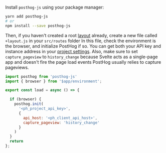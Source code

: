 Install `posthog-js` using your package manager:

```bash
yarn add posthog-js
# or
npm install --save posthog-js
```

Then, if you haven't created a root [layout](https://kit.svelte.dev/docs/routing#layout) already, create a new file called `+layout.js` in your `src/routes` folder In this file, check the environment is the browser, and initialize PostHog if so. You can get both your API key and instance address in your [project settings](https://us.posthog.com/project/settings). Also, make sure to set `capture_pageview` to `history_change` because Svelte acts as a single-page app and doesn't fire the page load events PostHog usually relies to capture pageviews.

```js file=routes/+layout.js
import posthog from 'posthog-js'
import { browser } from '$app/environment';

export const load = async () => {

  if (browser) {
    posthog.init(
      '<ph_project_api_key>',
      { 
        api_host: '<ph_client_api_host>',
        capture_pageview: 'history_change'
      }
    )
  }
  return
};
```